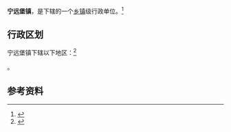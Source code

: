 {{中国乡级行政区|62/03/02/100/000}}

'''宁远堡镇'''，是{{PRC admin/fullname|62/03/02/100/000|3}}下辖的一个[[乡镇|乡镇]]级行政单位。<ref>{{PRC admin/ref sgc|{{PRC admin/parent|62/03/02/100/000}}}}</ref>

== 行政区划 ==

宁远堡镇下辖以下地区：<ref>{{PRC admin/ref sgc|62/03/02/100/000}}</ref>

{{PRC admin/children|62/03/02/100/000}}。

== 参考资料 ==

{{reflist}}

{{行政区划小作品}}
{{PRC admin/navcat|62/03/02/100/000}}